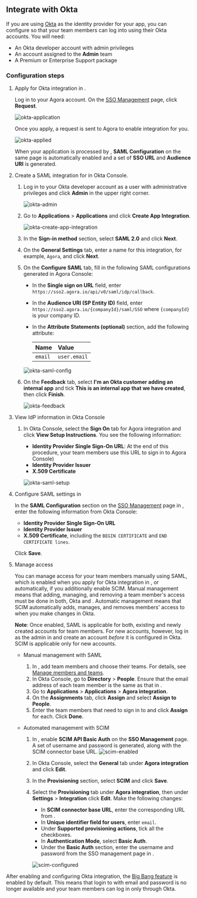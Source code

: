 
## Integrate with Okta

If you are using [Okta](https://www.okta.com/) as the identity provider for your app, you can configure <Vg k="CONSOLE" /> so that your team members can log into <Vg k="COMPANY" /> using their Okta accounts. You will need:

- An Okta developer account with admin privileges
- An <Vg k="COMPANY" /> account assigned to the **Admin** team
- A Premium or Enterprise <Vg k="COMPANY" /> Support package

### Configuration steps

1. Apply for Okta integration in <Vg k="CONSOLE" />.

   Log in to your Agora account. On the [SSO Management](https://console.agora.io/settings/sso-management) page, click **Request**.

   ![okta-application](https://agora-doc.s3.us-east-1.amazonaws.com/images/common/okta-application.png)

   Once you apply, a request is sent to Agora to enable integration for you.

   ![okta-applied](https://agora-doc.s3.us-east-1.amazonaws.com/images/common/okta-applied.png)

   When your application is processed by <Vg k="COMPANY" />, **SAML Configuration** on the same page is automatically enabled and a set of **SSO URL** and **Audience URI** is generated.

1. Create a SAML integration for <Vg k="COMPANY" /> in Okta Console.

   1. Log in to your Okta developer account as a user with administrative privileges and click **Admin** in the upper right corner.

      ![okta-admin](https://agora-doc.s3.us-east-1.amazonaws.com/images/common/okta-admin.png)

   1. Go to **Applications** > **Applications** and click **Create App Integration**.

      ![okta-create-app-integration](https://agora-doc.s3.us-east-1.amazonaws.com/images/common/okta-create-app-integration.png)

   1. In the **Sign-in method** section, select **SAML 2.0** and click **Next**.

   1. On the **General Settings** tab, enter a name for this integration, for example, `Agora`, and click **Next**.

   1. On the **Configure SAML** tab, fill in the following SAML configurations generated in Agora Console:

      - In the **Single sign on URL** field, enter `https://sso2.agora.io/api/v0/saml/idp/callback`.
      - In the **Audience URI (SP Entity ID)** field, enter `https://sso2.agora.io/{companyId}/saml/SSO` where `{companyId}` is your company ID.
      - In the **Attribute Statements (optional)** section, add the following attribute:

        |Name             |Value                |
        |:----------------|:--------------------|
        |`email`|`user.email`|

      ![okta-saml-config](https://agora-doc.s3.us-east-1.amazonaws.com/images/common/okta-saml-config.png)

   1. On the **Feedback** tab, select **I'm an Okta customer adding an internal app** and tick **This is an internal app that we have created**, then click **Finish**.

      ![okta-feedback](https://agora-doc.s3.us-east-1.amazonaws.com/images/common/okta-feedback.png)

1. View IdP information in Okta Console

   1. In Okta Console, select the **Sign On** tab for Agora integration and click **View Setup Instructions**. You see the following information:

      - **Identity Provider Single Sign-On URL**: At the end of this procedure, your team members use this URL to sign in to Agora Console)
      - **Identity Provider Issuer**
      - **X.509 Certificate**

      ![okta-saml-setup](https://agora-doc.s3.us-east-1.amazonaws.com/images/common/okta-saml-setup.png)

1. Configure SAML settings in <Vg k="CONSOLE" />

   In the **SAML Configuration** section on the [SSO Management](https://console.agora.io/settings/sso-management) page in <Vg k="CONSOLE" />, enter the following information from Okta Console:

      - **Identity Provider Single Sign-On URL**
      - **Identity Provider Issuer**
      - **X.509 Certificate**, including the `BEGIN CERTIFICATE` and `END CERTIFICATE lines`.

   Click **Save**.

1. Manage access

   You can manage access for your team members manually using SAML, which is enabled when you apply for Okta
   integration in <Vg k="CONSOLE" />, or automatically, if you additionally enable SCIM. Manual management means that adding, managing, and removing a team member's access must be done in both, Okta and <Vg k="CONSOLE" />. Automatic management means that SCIM automatically adds, manages, and removes members' access to <Vg k="CONSOLE" /> when you make changes in Okta.

   **Note**: Once enabled, SAML is applicable for both, existing and newly created <Vg k="COMPANY" /> accounts for team members. For new accounts, however, log in as the admin in <Vg k="CONSOLE" /> and create an account *before* it is configured in Okta. SCIM is applicable only for new accounts.

   - Manual management with SAML

     1. In <Vg k="CONSOLE" />, add team members and choose their teams. For details, see [Manage members and teams](#manage-members-and-teams).
     1. In Okta Console, go to **Directory** > **People**. Ensure that the email address of each team member is the same as that in <Vg k="CONSOLE" />.
     1. Go to **Applications** > **Applications** > **Agora integration**.
     1. On the **Assignments** tab, click **Assign** and select **Assign to People**.
     1. Enter the team members that need to sign in to <Vg k="CONSOLE" /> and click **Assign** for each. Click **Done**.

   - Automated management with SCIM

     1. In <Vg k="CONSOLE" />, enable **SCIM API Basic Auth** on the **SSO Management** page. A set of username and password is generated, along with the SCIM connector base URL.
        ![scim-enabled](https://agora-doc.s3.us-east-1.amazonaws.com/images/common/scim-enabled.png)
     1. In Okta Console, select the **General** tab under **Agora integration** and click **Edit**.
     1. In the **Provisioning** section, select **SCIM** and click **Save**.
     1. Select the **Provisioning** tab under **Agora integration**, then under **Settings** > **Integration** click **Edit**. Make the following changes:
        - In **SCIM connector base URL**, enter the corresponding URL from <Vg k="CONSOLE" />.
        - In **Unique identifier field for users**, enter `email`.
        - Under **Supported provisioning actions**, tick all the checkboxes.
        - In **Authentication Mode**, select **Basic Auth**.
        - Under the **Basic Auth** section, enter the username and password from the SSO management page in <Vg k="CONSOLE" />.

        ![scim-configured](https://agora-doc.s3.us-east-1.amazonaws.com/images/common/scim-configured.png)

After enabling and configuring Okta integration, the [Big Bang feature](https://help.okta.com/oie/en-us/content/topics/reference/glossary.htm) is enabled by default. This means that login
to <Vg k="CONSOLE" /> with email and password is no longer available and your team members can log in only through Okta.